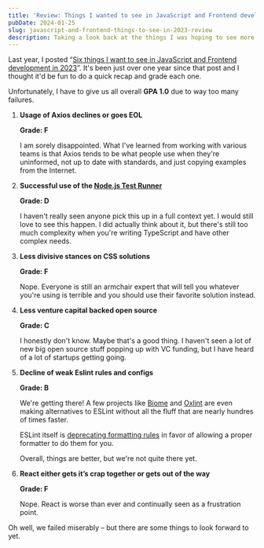 ```yaml
---
title: 'Review: Things I wanted to see in JavaScript and Frontend development in 2023'
pubDate: 2024-01-25
slug: javascript-and-frontend-things-to-see-in-2023-review
description: Taking a look back at the things I was hoping to see more of in 2023 for JavaScript and frontend development.
---
```



Last year, I posted “[Six things I want to see in JavaScript and Frontend development in 2023](/blog/2023/01/20/javascript-and-frontend-things-to-see-in-2023/)”. It's been just over one year since that post and I thought it'd be fun to do a quick recap and grade each one.

Unfortunately, I have to give us all overall **GPA 1.0** due to way too many failures.

1. **Usage of Axios declines or goes EOL**

   **Grade: <span class="text-red-500">F</span>**

   I am sorely disappointed. What I've learned from working with various teams is that Axios tends to be what people use when they're uninformed, not up to date with standards, and just copying examples from the Internet.

1. **Successful use of the [Node.js Test Runner](https://nodejs.org/docs/latest-v18.x/api/test.html)**

   **Grade: <span class="text-orange-500">D</span>**

   I haven't really seen anyone pick this up in a full context yet. I would still love to see this happen. I did actually think about it, but there's still too much complexity when you're writing TypeScript and have other complex needs.

1. **Less divisive stances on CSS solutions**

   **Grade: <span class="text-red-500">F</span>**

   Nope. Everyone is still an armchair expert that will tell you whatever you're using is terrible and you should use their favorite solution instead.

1. **Less venture capital backed open source**

   **Grade: <span class="text-yellow-500">C</span>**

   I honestly don't know. Maybe that's a good thing. I haven't seen a lot of new big open source stuff popping up with VC funding, but I have heard of a lot of startups getting going.

1. **Decline of weak Eslint rules and configs**

   **Grade: <span class="text-green-500">B</span>**

   We're getting there! A few projects like [Biome](https://biomejs.dev/linter/) and [Oxlint](https://oxc-project.github.io/blog/2023-12-12-announcing-oxlint.html) are even making alternatives to ESLint without all the fluff that are nearly hundres of times faster.

   ESLint itself is [deprecating formatting rules](https://eslint.org/blog/2023/10/deprecating-formatting-rules/) in favor of allowing a proper formatter to do them for you.

   Overall, things are better, but we're not quite there yet.

1. **React either gets it’s crap together or gets out of the way**

   **Grade: <span class="text-red-500">F</span>**

   Nope. React is worse than ever and continually seen as a frustration point.

Oh well, we failed miserably – but there are some things to look forward to yet.
